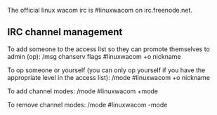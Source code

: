 The official linux wacom irc is #linuxwacom on irc.freenode.net.


==IRC channel management==

To add someone to the access list so they can promote themselves to admin (op):
/msg chanserv flags #linuxwacom +o nickname

To op someone or yourself (you can only op yourself if you have the appropriate level in the access list):
/mode #linuxwacom +o nickname

To add channel modes:
/mode #linuxwacom +mode

To remove channel modes:
/mode #linuxwacom -mode